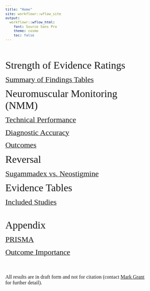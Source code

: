 ```yaml
---
title: "Home"
site: workflowr::wflow_site
output:
  workflowr::wflow_html:
    font: Source Sans Pro
    theme: cosmo
    toc: false
---
```


```{=html}
<style type="text/css">
  body{
  font-size: 9.5pt;
  font-family: Source Sans Pro;
}

.list-group-item.active, .list-group-item.active:hover, .list-group-item.active:focus {
  color: #090909;
  background-color: #0909093d;
}

.lightable-classic.lightable-hover tbody tr:hover {
    background-color: #c5d4e4;
}

.btn-xs, .btn-group-xs>.btn { 
display: none; 
}

.btn-default {
display: none !important;
}

</style>
```

<br/><br/>

<font size = 6> Strength of Evidence Ratings </font>

[<font size = 5> Summary of Findings Tables </font>](soe.html)

<font size = 6> Neuromuscular Monitoring (NMM)</font>

[<font size = 5> Technical Performance </font>](kq1.html)

[<font size = 5> Diagnostic Accuracy </font>](kq2.html)

[<font size = 5> Outcomes </font>](kq3.html)

<font size = 6> Reversal </font>

[<font size = 5> Sugammadex vs. Neostigmine </font>](reversal.html)

<font size = 6> Evidence Tables </font>

[<font size = 5> Included Studies </font>](evidence_tables.html)

<br/>

<font size = 6> Appendix </font>

[<font size = 5> PRISMA </font>](prisma.html)

[<font size = 5> Outcome Importance </font>](outcome_importance.html)

<br/><br/>

<font size = 3> All results are in draft form and not for citation (contact <a href="mailto:mgrantmd@gmail.com">Mark Grant</a> for further detail). </font>
